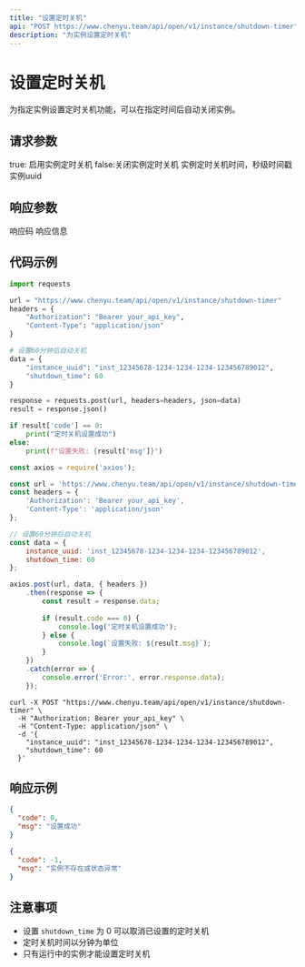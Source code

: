 ```yaml
---
title: "设置定时关机"
api: "POST https://www.chenyu.team/api/open/v1/instance/shutdown-timer"
description: "为实例设置定时关机"
---
```


# 设置定时关机

为指定实例设置定时关机功能，可以在指定时间后自动关闭实例。

## 请求参数

<ParamField body="enable" type="boolean" required>
  true: 启用实例定时关机 false:关闭实例定时关机
</ParamField>

<ParamField body="shutdown_time" type="integer" required>
  实例定时关机时间，秒级时间戳
</ParamField>

<ParamField body="instance_uuid" type="string" required>
  实例uuid
</ParamField>

## 响应参数

<ResponseField name="code" type="integer">
  响应码
</ResponseField>

<ResponseField name="msg" type="string">
  响应信息
</ResponseField>

## 代码示例

<CodeGroup>

```python Python
import requests

url = "https://www.chenyu.team/api/open/v1/instance/shutdown-timer"
headers = {
    "Authorization": "Bearer your_api_key",
    "Content-Type": "application/json"
}

# 设置60分钟后自动关机
data = {
    "instance_uuid": "inst_12345678-1234-1234-1234-123456789012",
    "shutdown_time": 60
}

response = requests.post(url, headers=headers, json=data)
result = response.json()

if result['code'] == 0:
    print("定时关机设置成功")
else:
    print(f"设置失败: {result['msg']}")
```

```javascript JavaScript
const axios = require('axios');

const url = 'https://www.chenyu.team/api/open/v1/instance/shutdown-timer';
const headers = {
    'Authorization': 'Bearer your_api_key',
    'Content-Type': 'application/json'
};

// 设置60分钟后自动关机
const data = {
    instance_uuid: 'inst_12345678-1234-1234-1234-123456789012',
    shutdown_time: 60
};

axios.post(url, data, { headers })
    .then(response => {
        const result = response.data;
        
        if (result.code === 0) {
            console.log('定时关机设置成功');
        } else {
            console.log(`设置失败: ${result.msg}`);
        }
    })
    .catch(error => {
        console.error('Error:', error.response.data);
    });
```

```curl cURL
curl -X POST "https://www.chenyu.team/api/open/v1/instance/shutdown-timer" \
  -H "Authorization: Bearer your_api_key" \
  -H "Content-Type: application/json" \
  -d '{
    "instance_uuid": "inst_12345678-1234-1234-1234-123456789012",
    "shutdown_time": 60
  }'
```

</CodeGroup>

## 响应示例

<CodeGroup>

```json 成功响应
{
  "code": 0,
  "msg": "设置成功"
}
```

```json 失败响应
{
  "code": -1,
  "msg": "实例不存在或状态异常"
}
```

</CodeGroup>

## 注意事项

- 设置 `shutdown_time` 为 0 可以取消已设置的定时关机
- 定时关机时间以分钟为单位
- 只有运行中的实例才能设置定时关机